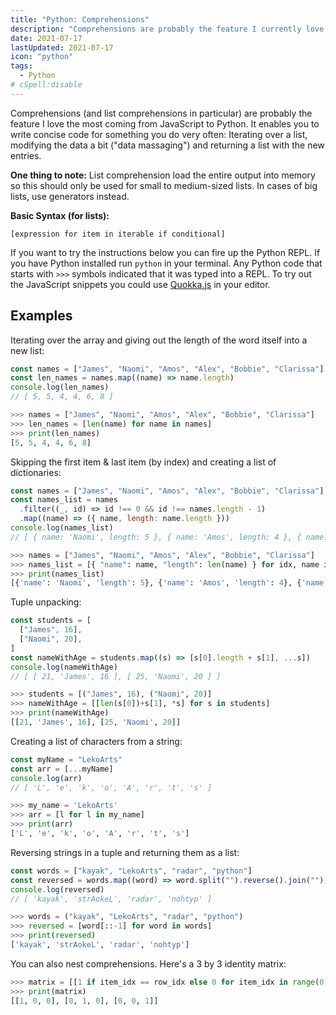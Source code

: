```yaml
---
title: "Python: Comprehensions"
description: "Comprehensions are probably the feature I currently love most about Python coming from JavaScript. Writing concise code for a common thing: Iterating over a list."
date: 2021-07-17
lastUpdated: 2021-07-17
icon: "python"
tags:
  - Python
# cSpell:disable
---
```


Comprehensions (and list comprehensions in particular) are probably the feature I love the most coming from JavaScript to Python. It enables you to write concise code for something you do very often: Iterating over a list, modifying the data a bit ("data massaging") and returning a list with the new entries.

**One thing to note:** List comprehension load the entire output into memory so this should only be used for small to medium-sized lists. In cases of big lists, use generators instead.

**Basic Syntax (for lists):**

```
[expression for item in iterable if conditional]
```

<Alert status="info" title="Note">

If you want to try the instructions below you can fire up the Python REPL. If
you have Python installed run `python` in your terminal. Any Python code that
starts with `>>>` symbols indicated that it was typed into a REPL.
To try out the JavaScript snippets you could use [Quokka.js](https://quokkajs.com/) in your editor.

</Alert>

## Examples

Iterating over the array and giving out the length of the word itself into a new list:

```js
const names = ["James", "Naomi", "Amos", "Alex", "Bobbie", "Clarissa"]
const len_names = names.map((name) => name.length)
console.log(len_names)
// [ 5, 5, 4, 4, 6, 8 ]
```

```py
>>> names = ["James", "Naomi", "Amos", "Alex", "Bobbie", "Clarissa"]
>>> len_names = [len(name) for name in names]
>>> print(len_names)
[5, 5, 4, 4, 6, 8]
```

Skipping the first item & last item (by index) and creating a list of dictionaries:

```js
const names = ["James", "Naomi", "Amos", "Alex", "Bobbie", "Clarissa"]
const names_list = names
  .filter((_, id) => id !== 0 && id !== names.length - 1)
  .map((name) => ({ name, length: name.length }))
console.log(names_list)
// [ { name: 'Naomi', length: 5 }, { name: 'Amos', length: 4 }, { name: 'Alex', length: 4 }, { name: 'Bobbie', length: 6 } ]
```

```py
>>> names = ["James", "Naomi", "Amos", "Alex", "Bobbie", "Clarissa"]
>>> names_list = [{ "name": name, "length": len(name) } for idx, name in enumerate(names) if idx != 0 and idx != len(names)-1]
>>> print(names_list)
[{'name': 'Naomi', 'length': 5}, {'name': 'Amos', 'length': 4}, {'name': 'Alex', 'length': 4}, {'name': 'Bobbie', 'length': 6}]
```

Tuple unpacking:

```js
const students = [
  ["James", 16],
  ["Naomi", 20],
]
const nameWithAge = students.map((s) => [s[0].length + s[1], ...s])
console.log(nameWithAge)
// [ [ 21, 'James', 16 ], [ 25, 'Naomi', 20 ] ]
```

```py
>>> students = [("James", 16), ("Naomi", 20)]
>>> nameWithAge = [[len(s[0])+s[1], *s] for s in students]
>>> print(nameWithAge)
[[21, 'James', 16], [25, 'Naomi', 20]]
```

Creating a list of characters from a string:

```js
const myName = "LekoArts"
const arr = [...myName]
console.log(arr)
// [ 'L', 'e', 'k', 'o', 'A', 'r', 't', 's' ]
```

```py
>>> my_name = 'LekoArts'
>>> arr = [l for l in my_name]
>>> print(arr)
['L', 'e', 'k', 'o', 'A', 'r', 't', 's']
```

Reversing strings in a tuple and returning them as a list:

```js
const words = ["kayak", "LekoArts", "radar", "python"]
const reversed = words.map((word) => word.split("").reverse().join(""))
console.log(reversed)
// [ 'kayak', 'strAokeL', 'radar', 'nohtyp' ]
```

```py
>>> words = ("kayak", "LekoArts", "radar", "python")
>>> reversed = [word[::-1] for word in words]
>>> print(reversed)
['kayak', 'strAokeL', 'radar', 'nohtyp']
```

You can also nest comprehensions. Here's a 3 by 3 identity matrix:

```py
>>> matrix = [[1 if item_idx == row_idx else 0 for item_idx in range(0, 3)] for row_idx in range(0, 3)]
>>> print(matrix)
[[1, 0, 0], [0, 1, 0], [0, 0, 1]]
```

